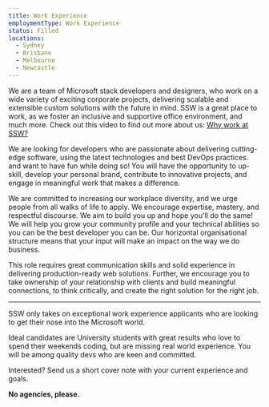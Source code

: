 ```yaml
---
title: Work Experience
employmentType: Work Experience
status: Filled
locations:
  - Sydney
  - Brisbane
  - Melbourne
  - Newcastle
---
```


We are a team of Microsoft stack developers and designers, who work on a wide variety of exciting corporate projects, delivering scalable and extensible custom solutions with the future in mind. SSW is a great place to work, as we foster an inclusive and supportive office environment, and much more. Check out this video to find out more about us: [Why work at SSW?](https://youtu.be/tWuutobJtdg)

We are looking for developers who are passionate about delivering cutting-edge software, using the latest technologies and best DevOps practices. and want to have fun while doing so! You will have the opportunity to up-skill, develop your personal brand, contribute to innovative projects, and engage in meaningful work that makes a difference.

We are committed to increasing our workplace diversity, and we urge people from all walks of life to apply. We encourage expertise, mastery, and respectful discourse. We aim to build you up and hope you'll do the same! We will help you grow your community profile and your technical abilities so you can be the best developer you can be. Our horizontal organisational structure means that your input will make an impact on the way we do business.

This role requires great communication skills and solid experience in delivering production-ready web solutions. Further, we encourage you to take ownership of your relationship with clients and build meaningful connections, to think critically, and create the right solution for the right job.

***

SSW only takes on exceptional work experience applicants who are looking to get their nose into the Microsoft world.

Ideal candidates are University students with great results who love to spend their weekends coding, but are missing real world experience. You will be among quality devs who are keen and committed.

Interested? Send us a short cover note with your current experience and goals.

**No agencies, please.**
